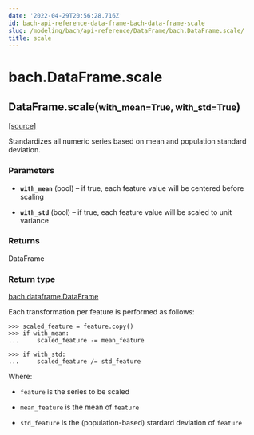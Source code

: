 ```yaml
---
date: '2022-04-29T20:56:28.716Z'
id: bach-api-reference-data-frame-bach-data-frame-scale
slug: /modeling/bach/api-reference/DataFrame/bach.DataFrame.scale/
title: scale
---
```


# bach.DataFrame.scale

<div class="method">

<h2 class="signature-class"><span class="additional-name">DataFrame.</span><span class="name">scale(</span><small class="parameter-list"><span class="parameter" id="with_mean">with_mean=True</span>, <span class="parameter" id="with_std">with_std=True</span></small>)</h2>


&#8203;<span class="view-source">[[source]](https://github.com/objectiv/objectiv-analytics/blob/main/bach/bach/dataframe.py)</span>

<div class="content">

Standardizes all numeric series based on mean and population standard deviation.


### Parameters

* **`with_mean`** (bool) – if true, each feature value will be centered before scaling

* **`with_std`** (bool) – if true, each feature value will be scaled to unit variance



### Returns

DataFrame



### Return type

[bach.dataframe.DataFrame](/docs/modeling/bach/api-reference/DataFrame/bach.DataFrame/#bach.DataFrame)


Each transformation per feature is performed as follows:

```pycon3
>>> scaled_feature = feature.copy()
>>> if with_mean:
...     scaled_feature -= mean_feature

>>> if with_std:
...     scaled_feature /= std_feature
```

Where:
* `feature` is the series to be scaled

* `mean_feature` is the mean of `feature`

* `std_feature` is the (population-based) stardard deviation of `feature`



</div>

</div>
